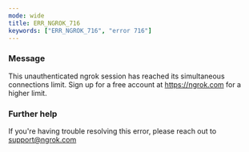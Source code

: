 ```yaml
---
mode: wide
title: ERR_NGROK_716
keywords: ["ERR_NGROK_716", "error 716"]
---
```


### Message

This unauthenticated ngrok session has reached its simultaneous connections limit. Sign up for a free account at https://ngrok.com for a higher limit.

### Further help

If you're having trouble resolving this error, please reach out to [support@ngrok.com](mailto:support@ngrok.com?subject=Help%20with%20ERR_NGROK_716)
